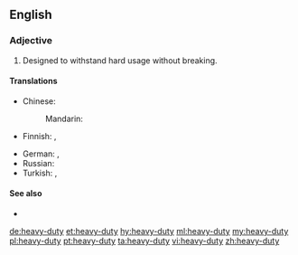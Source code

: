 ==English==

===Adjective===
{{en-adj|head=[[heavy]]-[[duty]]}}

# Designed to withstand hard usage without breaking.

====Translations====
{{trans-top|designed to withstand hard usage}}
* Chinese:
*: Mandarin: {{t-needed|cmn}}
* Finnish: {{t+|fi|raskas}}, {{t+|fi|tukeva}}
{{trans-mid}}
* German: {{t|de|hochleistungsfähig}}, {{t|de|strapazierfähig}}
* Russian: {{t-needed|ru}}
* Turkish: {{t+|tr|dayanıklı}}, {{qualifier|dated}} {{t+|tr|mukavemetli}}
{{trans-bottom}}

====See also====
* {{l|en|industrial-strength}}

[[de:heavy-duty]]
[[et:heavy-duty]]
[[hy:heavy-duty]]
[[ml:heavy-duty]]
[[my:heavy-duty]]
[[pl:heavy-duty]]
[[pt:heavy-duty]]
[[ta:heavy-duty]]
[[vi:heavy-duty]]
[[zh:heavy-duty]]
